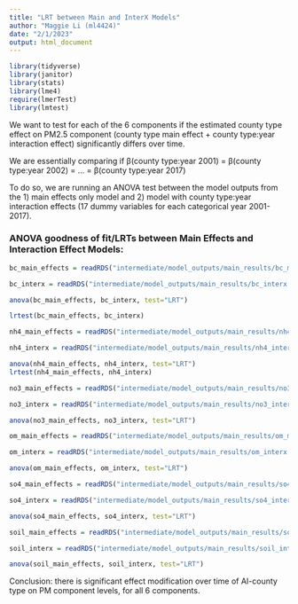 ```yaml
---
title: "LRT between Main and InterX Models"
author: "Maggie Li (ml4424)"
date: "2/1/2023"
output: html_document
---
```


```r
library(tidyverse)
library(janitor)
library(stats)
library(lme4)
require(lmerTest)
library(lmtest)
```

We want to test for each of the 6 components if the estimated county type effect on PM2.5 component (county type main effect + county type:year interaction effect) significantly differs over time. 

We are essentially comparing if β(county type:year 2001) = β(county type:year 2002) = ... = β(county type:year 2017)

To do so, we are running an ANOVA test between the model outputs from the 1) main effects only model and 2) model with county type:year interaction effects (17 dummy variables for each categorical year 2001-2017). 

### ANOVA goodness of fit/LRTs between Main Effects and Interaction Effect Models:

```r
bc_main_effects = readRDS("intermediate/model_outputs/main_results/bc_main_effects.rds")

bc_interx = readRDS("intermediate/model_outputs/main_results/bc_interx.rds")

anova(bc_main_effects, bc_interx, test="LRT")

lrtest(bc_main_effects, bc_interx)

```


```r
nh4_main_effects = readRDS("intermediate/model_outputs/main_results/nh4_main_effects.rds")

nh4_interx = readRDS("intermediate/model_outputs/main_results/nh4_interx.rds")

anova(nh4_main_effects, nh4_interx, test="LRT")
lrtest(nh4_main_effects, nh4_interx)

```

```r
no3_main_effects = readRDS("intermediate/model_outputs/main_results/no3_main_effects.rds")

no3_interx = readRDS("intermediate/model_outputs/main_results/no3_interx.rds")

anova(no3_main_effects, no3_interx, test="LRT")
```

```r
om_main_effects = readRDS("intermediate/model_outputs/main_results/om_main_effects.rds")

om_interx = readRDS("intermediate/model_outputs/main_results/om_interx.rds")

anova(om_main_effects, om_interx, test="LRT")
```

```r
so4_main_effects = readRDS("intermediate/model_outputs/main_results/so4_main_effects.rds")

so4_interx = readRDS("intermediate/model_outputs/main_results/so4_interx.rds")

anova(so4_main_effects, so4_interx, test="LRT")
```

```r
soil_main_effects = readRDS("intermediate/model_outputs/main_results/soil_main_effects.rds")

soil_interx = readRDS("intermediate/model_outputs/main_results/soil_interx.rds")

anova(soil_main_effects, soil_interx, test="LRT")
```

Conclusion: there is significant effect modification over time of AI-county type on PM component levels, for all 6 components.